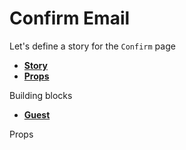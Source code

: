 
<Meta title="Pages|Confirm Email" component={ConfirmEmail}/>


# Confirm Email
Let's define a story for the `Confirm` page
- **[Story](#story)**
- **[Props](#props)**

<Preview>
  <Story name="Confirm email page">
    <Guest>
      <ConfirmEmail result={{username:"Ivan Minutillo", error: null}}  />
    </Guest>
  </Story>
</Preview>

<div id="modules">Building blocks</div>

- **[Guest](#)**

<div id="props">Props</div>

<Props of={ConfirmEmail} />